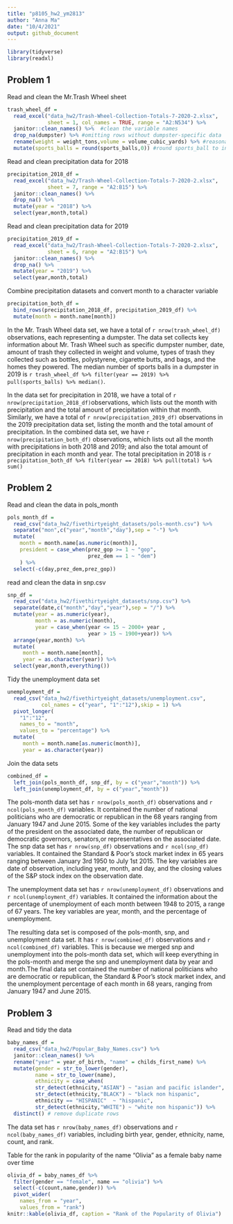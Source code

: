 ```yaml
---
title: "p8105_hw2_ym2813"
author: "Anna Ma"
date: "10/4/2021"
output: github_document
---
```


```r
library(tidyverse)
library(readxl)
```

## Problem 1

Read and clean the Mr.Trash Wheel sheet

```r
trash_wheel_df = 
  read_excel("data_hw2/Trash-Wheel-Collection-Totals-7-2020-2.xlsx", 
             sheet = 1, col_names = TRUE, range = "A2:N534") %>% 
  janitor::clean_names() %>%  #clean the variable names
  drop_na(dumpster) %>% #omitting rows without dumpster-specific data
  rename(weight = weight_tons,volume = volume_cubic_yards) %>% #reasonable variable name 
  mutate(sports_balls = round(sports_balls,0)) #round sports_ball to integer
```

Read and clean precipitation data for 2018 

```r
precipitation_2018_df = 
  read_excel("data_hw2/Trash-Wheel-Collection-Totals-7-2020-2.xlsx", 
             sheet = 7, range = "A2:B15") %>% 
  janitor::clean_names() %>% 
  drop_na() %>% 
  mutate(year = "2018") %>% 
  select(year,month,total)
```

Read and clean precipitation data for 2019

```r
precipitation_2019_df = 
  read_excel("data_hw2/Trash-Wheel-Collection-Totals-7-2020-2.xlsx", 
             sheet = 6, range = "A2:B15") %>% 
  janitor::clean_names() %>% 
  drop_na() %>% 
  mutate(year = "2019") %>% 
  select(year,month,total)
```

Combine precipitation datasets and convert month to a character variable

```r
precipitation_both_df = 
  bind_rows(precipitation_2018_df, precipitation_2019_df) %>% 
  mutate(month = month.name[month])
```

In the Mr. Trash Wheel data set, we have a total of `r nrow(trash_wheel_df)` observations, each representing a dumpster. The data set collects key information about Mr. Trash Wheel such as specific dumpster number, date, amount of trash they collected in weight and volume, types of trash they collected such as bottles, polystyrene, cigarette butts, and bags, and the homes they powered. The median number of sports balls in a dumpster in 2019 is `r trash_wheel_df %>% filter(year == 2019) %>% pull(sports_balls) %>% median()`. 

In the data set for precipitation in 2018, we have a total of `r nrow(precipitation_2018_df)`observations, which lists out the month with precipitation and the total amount of precipitation within that month. 
Similarly, we have a total of `r nrow(precipitation_2019_df)` observations in the 2019 precipitation data set, listing the month and the total amount of  precipitation. In the combined data set, we have `r nrow(precipitation_both_df)` observations, which lists out all the month with precipitations in both 2018 and 2019; and also the total amount of precipitation in each month and year. The total precipitation in 2018 is `r precipitation_both_df %>% filter(year == 2018) %>% pull(total) %>% sum()`

## Problem 2

Read and clean the data in pols_month

```r
pols_month_df = 
  read_csv("data_hw2/fivethirtyeight_datasets/pols-month.csv") %>% 
  separate("mon",c("year","month","day"),sep = "-") %>% 
  mutate(
    month = month.name[as.numeric(month)],
    president = case_when(prez_gop >= 1 ~ "gop",
                          prez_dem == 1 ~ "dem")
    ) %>% 
  select(-c(day,prez_dem,prez_gop))
```

read and clean the data in snp.csv

```r
snp_df = 
  read_csv("data_hw2/fivethirtyeight_datasets/snp.csv") %>%
  separate(date,c("month","day","year"),sep = "/") %>% 
  mutate(year = as.numeric(year),
         month = as.numeric(month),
         year = case_when(year <= 15 ~ 2000+ year ,
                          year > 15 ~ 1900+year)) %>% 
  arrange(year,month) %>% 
  mutate(
     month = month.name[month],
     year = as.character(year)) %>% 
  select(year,month,everything()) 
```

Tidy the unemployment data set

```r
unemployment_df = 
  read_csv("data_hw2/fivethirtyeight_datasets/unemployment.csv",
           col_names = c("year", "1":"12"),skip = 1) %>%
  pivot_longer(
    "1":"12",
    names_to = "month",
    values_to = "percentage") %>% 
  mutate(
     month = month.name[as.numeric(month)],
     year = as.character(year))
```

Join the data sets

```r
combined_df = 
  left_join(pols_month_df, snp_df, by = c("year","month")) %>% 
  left_join(unemployment_df, by = c("year","month"))
```

The pols-month data set has `r nrow(pols_month_df)` observations and `r ncol(pols_month_df)` variables. It contained the number of national politicians who are democratic or republican in the 68 years ranging from January 1947 and June 2015. Some of the key variables includes the party of the president on the associated date, the number of republican or democratic governors, senators,or representatives on the associated date.  
The snp data set has `r nrow(snp_df)` observations and `r ncol(snp_df)` variables. It contained the Standard & Poor's stock market index in 65 years ranging between January 3rd 1950 to July 1st 2015. The key variables are date of observation, including year, month, and day, and the closing values of the S&P stock index on the observation date. 

The unemployment data set has `r nrow(unemployment_df)` observations and `r ncol(unemployment_df)` variables. It contained the information about the percentage of unemployment of each month between 1948 to 2015, a range of 67 years. The key variables are year, month, and the percentage of unemployment. 

The resulting data set is composed of the pols-month, snp, and unemployment data set. It has `r nrow(combined_df)` observations and `r ncol(combined_df)` variables. This is because we merged snp and unemployment into the pols-month data set, which will keep everything in the pols-month and merge the snp and unemployment data by year and month.The final data set contained the number of national politicians who are democratic or republican, the Standard & Poor's stock market index, and the unemployment percentage of each month in 68 years, ranging from January 1947 and June 2015.

## Problem 3

Read and tidy the data

```r
baby_names_df = 
  read_csv("data_hw2/Popular_Baby_Names.csv") %>% 
  janitor::clean_names() %>% 
  rename("year" = year_of_birth, "name" = childs_first_name) %>%
  mutate(gender = str_to_lower(gender),
         name = str_to_lower(name),
         ethnicity = case_when(
         str_detect(ethnicity,"ASIAN") ~ "asian and pacific islander",
         str_detect(ethnicity,"BLACK") ~ "black non hispanic",
         ethnicity == "HISPANIC"  ~ "hispanic",
         str_detect(ethnicity,"WHITE") ~ "white non hispanic")) %>%
  distinct() # remove duplicate rows
```

The data set has `r nrow(baby_names_df)` observations and `r ncol(baby_names_df)` variables, including birth year, gender, ethnicity, name, count, and rank. 

Table for the rank in popularity of the name “Olivia” as a female baby name over time

```r
olivia_df = baby_names_df %>% 
  filter(gender == "female", name == "olivia") %>% 
  select(-c(count,name,gender)) %>% 
  pivot_wider(
    names_from = "year",
    values_from = "rank")
knitr::kable(olivia_df, caption = "Rank of the Popularity of Olivia") 
```